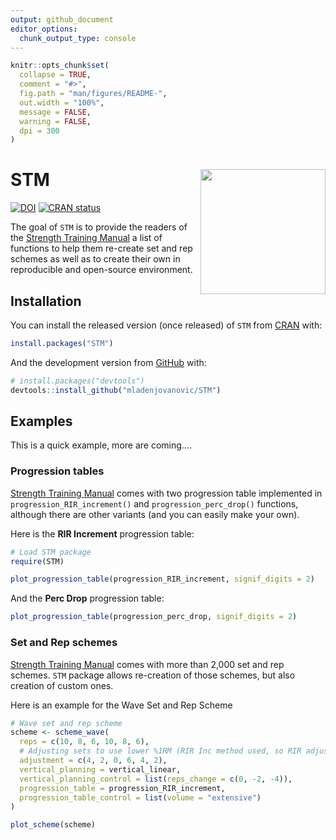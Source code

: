 ```yaml
---
output: github_document
editor_options: 
  chunk_output_type: console
---
```


<!-- README.md is generated from README.Rmd. Please edit that file -->

```r
knitr::opts_chunk$set(
  collapse = TRUE,
  comment = "#>",
  fig.path = "man/figures/README-",
  out.width = "100%",
  message = FALSE,
  warning = FALSE,
  dpi = 300
)
```

# STM <img src="man/figures/logo.png" align="right" width="200" />

<!-- badges: start -->
[![DOI](https://zenodo.org/badge/307629379.svg)](https://zenodo.org/badge/latestdoi/307629379)
[![CRAN status](https://www.r-pkg.org/badges/version/STM)](https://CRAN.R-project.org/package=STM)
<!-- badges: end -->

The goal of `STM` is to provide the readers of the [Strength Training Manual](https://amzn.to/3owbBr6) a list of functions to help them re-create set and rep schemes as well as to create their own in reproducible and open-source environment. 

## Installation

You can install the released version (once released) of `STM` from [CRAN](https://CRAN.R-project.org) with:

``` r
install.packages("STM")
```

And the development version from [GitHub](https://github.com/) with:

``` r
# install.packages("devtools")
devtools::install_github("mladenjovanovic/STM")
```

## Examples

This is a quick example, more are coming....

### Progression tables

[Strength Training Manual](https://amzn.to/3owbBr6) comes with two progression table implemented in `progression_RIR_increment()` and `progression_perc_drop()` functions, although there are other variants (and you can easily make your own). 

Here is the **RIR Increment** progression table:

```r
# Load STM package
require(STM)

plot_progression_table(progression_RIR_increment, signif_digits = 2)
```

And the **Perc Drop** progression table:

```r
plot_progression_table(progression_perc_drop, signif_digits = 2)
```

### Set and Rep schemes

[Strength Training Manual](https://amzn.to/3owbBr6) comes with more than 2,000 set and rep schemes. `STM` package allows re-creation of those schemes, but also creation of custom ones. 

Here is an example for the Wave Set and Rep Scheme

```r
# Wave set and rep scheme
scheme <- scheme_wave(
  reps = c(10, 8, 6, 10, 8, 6),
  # Adjusting sets to use lower %1RM (RIR Inc method used, so RIR adjusted)
  adjustment = c(4, 2, 0, 6, 4, 2),
  vertical_planning = vertical_linear,
  vertical_planning_control = list(reps_change = c(0, -2, -4)),
  progression_table = progression_RIR_increment,
  progression_table_control = list(volume = "extensive")
)

plot_scheme(scheme)
```

